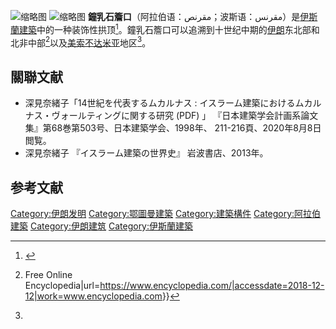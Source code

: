 [[File:Sally_Port_of_Sheikh_Lotf_Allah_Mosque.JPG|缩略图]]
[[File:One_of_the_iwan_ceilings_of_Fatima_Masumeh_Shrine_in_atabki_sahn,_Qom,_Iran.jpg|缩略图]]
'''鐘乳石簷口'''（阿拉伯语：مقرنص；波斯语：مقرنس）是[[伊斯蘭建築|伊斯蘭建築]]中的一种装饰性拱顶<ref name=":1">{{Cite book|title=The Shrines of the 'Alids in Medieval Syria : sunnis, shi'is and the architecture of coexistence|last=Stephennie|first=Mulder|date=2014|publisher=Edinburgh University Press|isbn=9780748645794|oclc=929836186}}</ref>。鐘乳石簷口可以追溯到十世纪中期的[[伊朗|伊朗]]东北部和北非中部<ref>{{Cite web|title=Encyclopedia.com {{!}} Free Online Encyclopedia|url=https://www.encyclopedia.com/|accessdate=2018-12-12|work=www.encyclopedia.com}}</ref>以及[[美索不达米亚|美索不达米亚]]地区<ref name=":1" />。
== 關聯文献 ==
*深見奈緒子「14世紀を代表するムカルナス : イスラーム建築におけるムカルナス・ヴォールティングに関する研究 (PDF) 」 『日本建築学会計画系論文集』第68巻第503号、日本建築学会、1998年、 211-216頁、2020年8月8日閲覧。
*深見奈緒子 『イスラーム建築の世界史』 岩波書店、2013年。

==参考文献==
{{reflist}}

[[Category:伊朗发明|Category:伊朗发明]]
[[Category:鄂圖曼建築|Category:鄂圖曼建築]]
[[Category:建築構件|Category:建築構件]]
[[Category:阿拉伯建築|Category:阿拉伯建築]]
[[Category:伊朗建筑|Category:伊朗建筑]]
[[Category:伊斯蘭建築|Category:伊斯蘭建築]]